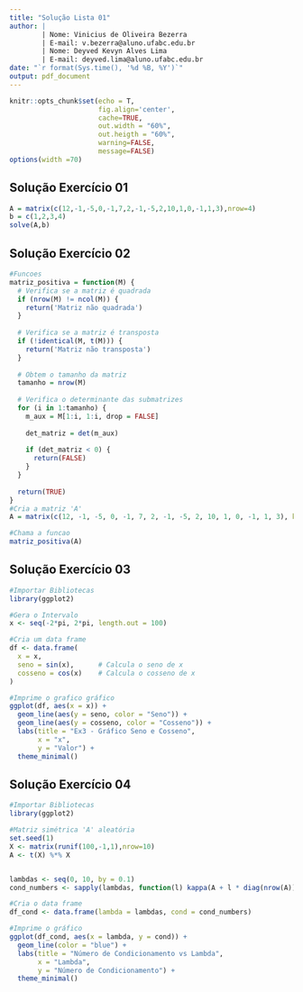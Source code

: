```yaml
---
title: "Solução Lista 01"
author: |
        | Nome: Vinicius de Oliveira Bezerra
        | E-mail: v.bezerra@aluno.ufabc.edu.br
        | Nome: Deyved Kevyn Alves Lima
        | E-mail: deyved.lima@aluno.ufabc.edu.br
date: "`r format(Sys.time(), '%d %B, %Y')`"
output: pdf_document
---
```


```r
knitr::opts_chunk$set(echo = T,
                      fig.align='center',
                      cache=TRUE,
                      out.width = "60%",
                      out.heigth = "60%",
                      warning=FALSE,
                      message=FALSE)
options(width =70)
```

## Solução Exercício 01

```r
A = matrix(c(12,-1,-5,0,-1,7,2,-1,-5,2,10,1,0,-1,1,3),nrow=4) 
b = c(1,2,3,4)
solve(A,b)
```

## Solução Exercício 02

```r
#Funcoes
matriz_positiva = function(M) {
  # Verifica se a matriz é quadrada
  if (nrow(M) != ncol(M)) {
    return('Matriz não quadrada')
  }
  
  # Verifica se a matriz é transposta
  if (!identical(M, t(M))) {
    return('Matriz não transposta')
  }
  
  # Obtem o tamanho da matriz
  tamanho = nrow(M)
  
  # Verifica o determinante das submatrizes
  for (i in 1:tamanho) {
    m_aux = M[1:i, 1:i, drop = FALSE]
    
    det_matriz = det(m_aux)
     
    if (det_matriz < 0) {
      return(FALSE)
    }
  }
  
  return(TRUE)
}
#Cria a matriz 'A'
A = matrix(c(12, -1, -5, 0, -1, 7, 2, -1, -5, 2, 10, 1, 0, -1, 1, 3), byrow = FALSE, nrow = 4)

#Chama a funcao 
matriz_positiva(A)
```

## Solução Exercício 03

```r
#Importar Bibliotecas
library(ggplot2)

#Gera o Intervalo
x <- seq(-2*pi, 2*pi, length.out = 100)

#Cria um data frame
df <- data.frame(
  x = x,
  seno = sin(x),      # Calcula o seno de x
  cosseno = cos(x)    # Calcula o cosseno de x
)

#Imprime o grafico gráfico 
ggplot(df, aes(x = x)) + 
  geom_line(aes(y = seno, color = "Seno")) +      
  geom_line(aes(y = cosseno, color = "Cosseno")) + 
  labs(title = "Ex3 - Gráfico Seno e Cosseno",    
       x = "x",                                  
       y = "Valor") +                         
  theme_minimal()  
```

## Solução Exercício 04

```r
#Importar Bibliotecas
library(ggplot2)

#Matriz simétrica 'A' aleatória
set.seed(1)
X <- matrix(runif(100,-1,1),nrow=10)
A <- t(X) %*% X


lambdas <- seq(0, 10, by = 0.1)
cond_numbers <- sapply(lambdas, function(l) kappa(A + l * diag(nrow(A))))

#Cria o data frame
df_cond <- data.frame(lambda = lambdas, cond = cond_numbers)

#Imprime o gráfico
ggplot(df_cond, aes(x = lambda, y = cond)) +
  geom_line(color = "blue") +
  labs(title = "Número de Condicionamento vs Lambda",
       x = "Lambda",
       y = "Número de Condicionamento") +
  theme_minimal()
```

